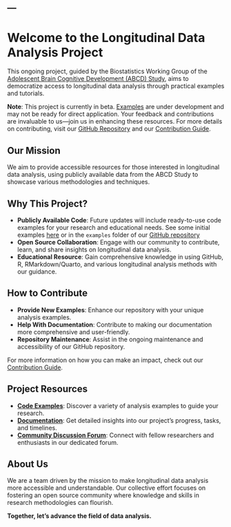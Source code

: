 ---
---

# Welcome to the Longitudinal Data Analysis Project

This ongoing project, guided by the Biostatistics Working Group of the [Adolescent Brain Cognitive Development (ABCD) Study](https://abcdstudy.org/), aims to democratize access to longitudinal data analysis through practical examples and tutorials.

::: {.callout-important}
**Note**: This project is currently in beta. [Examples](https://opendevsci.github.io/LongDev-ABCD/examples/examples.html) are under development and may not be ready for direct application. Your feedback and contributions are invaluable to us—join us in enhancing these resources. For more details on contributing, visit our [GitHub Repository](https://github.com/OpenDevSci/LongDev-ABCD) and our [Contribution Guide](https://github.com/OpenDevSci/LongDev-ABCD/blob/main/docs/Contributing.md).
:::

## Our Mission

We aim to provide accessible resources for those interested in longitudinal data analysis, using publicly available data from the ABCD Study to showcase various methodologies and techniques.

## Why This Project?

- **Publicly Available Code**: Future updates will include ready-to-use code examples for your research and educational needs. See some initial examples [here](https://opendevsci.github.io/LongDev-ABCD/examples/examples.html) or in the `examples` folder of our [GitHub repository](https://github.com/OpenDevSci/LongDev-ABCD)
- **Open Source Collaboration**: Engage with our community to contribute, learn, and share insights on longitudinal data analysis.
- **Educational Resource**: Gain comprehensive knowledge in using GitHub, R, RMarkdown/Quarto, and various longitudinal analysis methods with our guidance.

## How to Contribute

- **Provide New Examples**: Enhance our repository with your unique analysis examples.
- **Help With Documentation**: Contribute to making our documentation more comprehensive and user-friendly.
- **Repository Maintenance**: Assist in the ongoing maintenance and accessibility of our GitHub repository.

For more information on how you can make an impact, check out our [Contribution Guide](https://github.com/OpenDevSci/LongDev-ABCD/blob/main/docs/Contributing.md).

## Project Resources

- **[Code Examples](https://github.com/OpenDevSci/LongDev-ABCD)**: Discover a variety of analysis examples to guide your research.
- **[Documentation](https://github.com/orgs/OpenDevSci/projects/13)**: Get detailed insights into our project's progress, tasks, and timelines.
- **[Community Discussion Forum](https://github.com/orgs/OpenDevSci/discussions)**: Connect with fellow researchers and enthusiasts in our dedicated forum.

## About Us

We are a team driven by the mission to make longitudinal data analysis more accessible and understandable. Our collective effort focuses on fostering an open source community where knowledge and skills in research methodologies can flourish.

**Together, let's advance the field of data analysis.**
